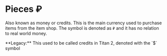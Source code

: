 
# Pieces ₽

Also known as money or credits. This is the main currency used to purchase items from the item shop. The symbol is denoted as `₽` and it has no relation to real world money.

<Callout>
  **Legacy:** This used to be called credits in Titan 2, denoted with the `$`
  symbol
</Callout>
